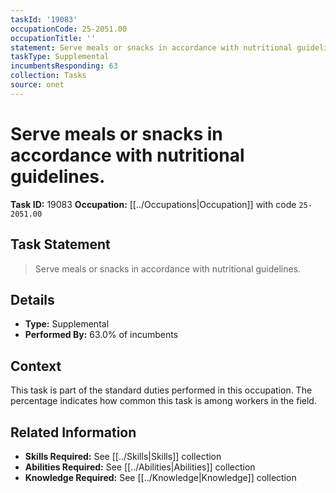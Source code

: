 ```yaml
---
taskId: '19083'
occupationCode: 25-2051.00
occupationTitle: ''
statement: Serve meals or snacks in accordance with nutritional guidelines.
taskType: Supplemental
incumbentsResponding: 63
collection: Tasks
source: onet
---
```

# Serve meals or snacks in accordance with nutritional guidelines.

**Task ID:** 19083
**Occupation:** [[../Occupations|Occupation]] with code `25-2051.00`

## Task Statement

> Serve meals or snacks in accordance with nutritional guidelines.

## Details

- **Type:** Supplemental
- **Performed By:** 63.0% of incumbents

## Context

This task is part of the standard duties performed in this occupation. The percentage indicates how common this task is among workers in the field.

## Related Information

- **Skills Required:** See [[../Skills|Skills]] collection
- **Abilities Required:** See [[../Abilities|Abilities]] collection
- **Knowledge Required:** See [[../Knowledge|Knowledge]] collection
